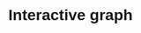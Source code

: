 # Interactive graph
<style>
  * {
    font-family: sans-serif;
  }
</style> 

<div id="plot">
</div>

<script src="https://cdn.jsdelivr.net/npm/d3@7"></script>
<script type="module" src="https://cdn.jsdelivr.net/npm/three@110.0.0/build/three.module.js"></script>
<script src="scripts/myscript.js"></script>

